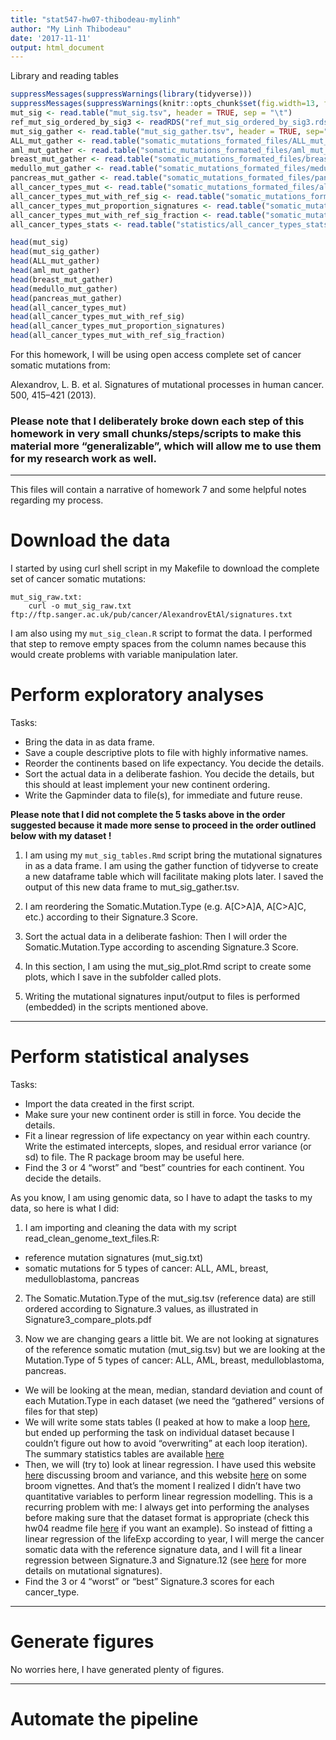 ```yaml
---
title: "stat547-hw07-thibodeau-mylinh"
author: "My Linh Thibodeau"
date: '2017-11-11'
output: html_document
---
```


Library and reading tables
```r
suppressMessages(suppressWarnings(library(tidyverse)))
suppressMessages(suppressWarnings(knitr::opts_chunk$set(fig.width=13, fig.height=8)))
mut_sig <- read.table("mut_sig.tsv", header = TRUE, sep = "\t")
ref_mut_sig_ordered_by_sig3 <- readRDS("ref_mut_sig_ordered_by_sig3.rds")
mut_sig_gather <- read.table("mut_sig_gather.tsv", header = TRUE, sep="\t")
ALL_mut_gather <- read.table("somatic_mutations_formated_files/ALL_mut_gather.tsv", header = TRUE, sep = "\t")
aml_mut_gather <- read.table("somatic_mutations_formated_files/aml_mut_gather.tsv", header = TRUE, sep = "\t")
breast_mut_gather <- read.table("somatic_mutations_formated_files/breast_mut_gather.tsv", header = TRUE, sep = "\t")
medullo_mut_gather <- read.table("somatic_mutations_formated_files/medulloblastoma_mut_gather.tsv", header = TRUE, sep = "\t")
pancreas_mut_gather <- read.table("somatic_mutations_formated_files/pancreas_mut_gather.tsv", header = TRUE, sep = "\t")
all_cancer_types_mut <- read.table("somatic_mutations_formated_files/all_cancer_types_mut.tsv", header = TRUE, sep = "\t")
all_cancer_types_mut_with_ref_sig <- read.table("somatic_mutations_formated_files/all_cancer_types_mut_with_ref_sig.tsv", sep = "\t", header = TRUE)
all_cancer_types_mut_proportion_signatures <- read.table("somatic_mutations_formated_files/all_cancer_types_mut_proportion_signatures.tsv", header = TRUE, sep = "\t")
all_cancer_types_mut_with_ref_sig_fraction <- read.table("somatic_mutations_formated_files/all_cancer_types_mut_with_ref_sig_fraction.tsv", header = TRUE, sep = "\t")
all_cancer_types_stats <- read.table("statistics/all_cancer_types_stats.tsv", header = TRUE, sep = "\t")
```

```r
head(mut_sig)
head(mut_sig_gather)
head(ALL_mut_gather)
head(aml_mut_gather)
head(breast_mut_gather)
head(medullo_mut_gather)
head(pancreas_mut_gather)
head(all_cancer_types_mut)
head(all_cancer_types_mut_with_ref_sig)
head(all_cancer_types_mut_proportion_signatures)
head(all_cancer_types_mut_with_ref_sig_fraction)
```


For this homework, I will be using open access complete set of cancer somatic mutations from: 

Alexandrov, L. B. et al. Signatures of mutational processes in human cancer. 500, 415–421 (2013).

### Please note that I deliberately broke down each step of this homework in very small chunks/steps/scripts to make this material more "generalizable", which will allow me to use them for my research work as well.

***

This files will contain a narrative of homework 7 and some helpful notes regarding my process.

# Download the data

I started by using curl shell script in my Makefile to download the complete set of cancer somatic mutations:

```
mut_sig_raw.txt:
	curl -o mut_sig_raw.txt ftp://ftp.sanger.ac.uk/pub/cancer/AlexandrovEtAl/signatures.txt
```

I am also using my `mut_sig_clean.R` script to format the data. I performed that step to remove empty spaces from the column names because this would create problems with variable manipulation later.

# Perform exploratory analyses

Tasks:

* Bring the data in as data frame.
* Save a couple descriptive plots to file with highly informative names.
* Reorder the continents based on life expectancy. You decide the details.
* Sort the actual data in a deliberate fashion. You decide the details, but this should at least implement your new continent ordering.
* Write the Gapminder data to file(s), for immediate and future reuse.

**Please note that I did not complete the 5 tasks above in the order suggested because it made more sense to proceed in the order outlined below with my dataset ! **

(1) I am using my `mut_sig_tables.Rmd` script bring the mutational signatures in as a data frame. I am using the gather function of tidyverse to create a new dataframe table which will facilitate making plots later. I saved the output of this new data frame to mut_sig_gather.tsv.



(2) I am reordering the Somatic.Mutation.Type (e.g. A[C>A]A, A[C>A]C, etc.) according to their Signature.3 Score. 

(3) Sort the actual data in a deliberate fashion: Then I will order the Somatic.Mutation.Type according to ascending Signature.3 Score.

(4)  In this section, I am using the mut_sig_plot.Rmd script to create some plots, which I save in the subfolder called plots.

(5) Writing the mutational signatures input/output to files is performed (embedded) in the scripts mentioned above. 


***

# Perform statistical analyses

Tasks:

* Import the data created in the first script.
* Make sure your new continent order is still in force. You decide the details.
* Fit a linear regression of life expectancy on year within each country. Write the estimated intercepts, slopes, and residual error variance (or sd) to file. The R package broom may be useful here.
* Find the 3 or 4 “worst” and “best” countries for each continent. You decide the details.

As you know, I am using genomic data, so I have to adapt the tasks to my data, so here is what I did:

(1) I am importing and cleaning the data with my script read_clean_genome_text_files.R:

* reference mutation signatures (mut_sig.txt)
* somatic mutations for 5 types of cancer: ALL, AML, breast, medulloblastoma, pancreas

(2) The Somatic.Mutation.Type of the mut_sig.tsv (reference data) are still ordered according to Signature.3 values, as illustrated in Signature3_compare_plots.pdf

(3) Now we are changing gears a little bit. We are not looking at signatures of the reference somatic mutation (mut_sig.tsv) but we are looking at the Mutation.Type of 5 types of cancer: ALL, AML, breast, medulloblastoma, pancreas.

* We will be looking at the mean, median, standard deviation and count of each Mutation.Type in each dataset (we need the "gathered" versions of files for that step)
* We will write some stats tables (I peaked at how to make a loop [here](https://www.datacamp.com/community/tutorials/tutorial-on-loops-in-r), but ended up performing the task on individual dataset because I couldn't figure out how to avoid "overwriting" at each loop iteration). The summary statistics tables are available [here](statistics/)
* Then, we will (try to) look at linear regression. I have used this website [here](http://varianceexplained.org/r/broom-intro/) discussing broom and variance, and this website [here](https://cran.r-project.org/web/packages/broom/vignettes/broom.html) on some broom vignettes. And that's the moment I realized I didn't have two quantitative variables to perform linear regression modelling. This is a recurring problem with me: I always get into performing the analyses before making sure that the dataset format is appropriate (check this hw04 readme file [here](https://github.com/mylinhthibodeau/STAT545-HW-thibodeau-mylinh/tree/master/stat545-hw4-thibodeau-mylinh) if you want an example). So instead of fitting a linear regression of the lifeExp according to year, I will merge the cancer somatic data with the reference signature data, and I will fit a linear regression between Signature.3 and Signature.12 (see [here](http://cancer.sanger.ac.uk/cosmic/signatures) for more details on mutational signatures). 
* Find the 3 or 4 "worst" or "best" Signature.3 scores for each cancer_type.

***

# Generate figures

No worries here, I have generated plenty of figures. 

***

# Automate the pipeline

